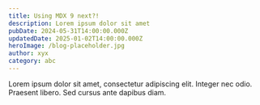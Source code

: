 ---
title: Using MDX 9 next?!
description: Lorem ipsum dolor sit amet
pubDate: 2024-05-31T14:00:00.000Z
updatedDate: 2025-01-02T14:00:00.000Z
heroImage: /blog-placeholder.jpg
author: xyx
category: abc
---

Lorem ipsum dolor sit amet, consectetur adipiscing elit. Integer nec odio. Praesent libero. Sed cursus ante dapibus diam.
